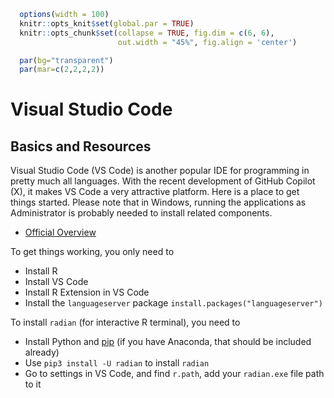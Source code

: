 ```r
  options(width = 100)
  knitr::opts_knit$set(global.par = TRUE)
  knitr::opts_chunk$set(collapse = TRUE, fig.dim = c(6, 6), 
                        out.width = "45%", fig.align = 'center')
```
```r
  par(bg="transparent")
  par(mar=c(2,2,2,2))
```

# Visual Studio Code

## Basics and Resources

Visual Studio Code (VS Code) is another popular IDE for programming in pretty much all languages. With the recent development of GitHub Copilot (X), it makes VS Code a very attractive platform. Here is a place to get things started. Please note that in Windows, running the applications as Administrator is probably needed to install related components. 

  * [Official Overview](https://code.visualstudio.com/docs/languages/r)

To get things working, you only need to

  * Install R
  * Install VS Code
  * Install R Extension in VS Code
  * Install the `languageserver` package `install.packages("languageserver")`

To install `radian` (for interactive R terminal), you need to 

  * Install Python and [pip](https://pip.pypa.io/en/stable/installation/) (if you have Anaconda, that should be included already)
  * Use `pip3 install -U radian` to install `radian`
  * Go to settings in VS Code, and find `r.path`, add your `radian.exe` file path to it
  
